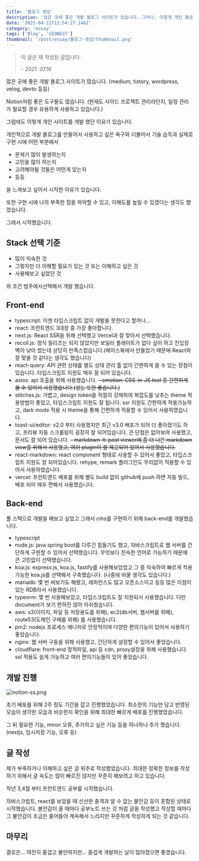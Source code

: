 ```yaml
---
title: '블로그 생성'
description: '많은 곳에 좋은 개발 블로그 사이트가 있습니다. 그러나, 이렇게 개인 블로그 사이트를 만든 이유와 제가 생각하는 장점, 기술 스택을 소개합니다.'
date: '2021-04-21T12:54:27.146Z'
category: 'essay'
tags: ['Blog', 'SEONEST']
thumbnail: '/post/essay/블로그-생성/thumbnail.png'
---
```


> 이 글은 재 작성된 글입니다.
>
> _- 2021. 07.16_

많은 곳에 좋은 개발 블로그 사이트가 많습니다.
(medium, tistory, wordpress, velog, devto 등등)

Notion처럼 좋은 도구들도 많습니다.
(현재도 사이드 프로젝트 관리라던지, 일정 관리가 필요할 경우 유용하게 사용하고 있습니다.)

그럼에도 이렇게 개인 사이트를 개발 했던 이유가 있습니다.

개인적으로 개발 블로그를 만들어서 사용하고 싶은 욕구와 더불어서
기술 습득과 실제로 구현 시에 어떤 부분에서

- 문제가 많이 발생하는지
- 고민을 많이 하는지
- 고려해야될 것들은 어떤게 있는지
- 등등

을 느껴보고 싶어서 시작한 이유가 있습니다.

또한 구현 시에 나의 부족한 점을 파악할 수 있고, 이해도를 높일 수 있겠다는 생각도 했었습니다.

그래서 시작했습니다.

## Stack 선택 기준

- 많이 익숙한 것
- 그렇지만 더 이해할 필요가 있는 것 또는 이해하고 싶은 것
- 사용해보고 싶었던 것

위 조건 범주에서선택해서 개발 했습니다.

## Front-end

- typescript: 이젠 타입스크립트 없이 개발을 못한다고 할까나...
- react: 프런트엔드 3대장 중 가장 좋아합니다.
- next.js: React SSR을 위해 선택했고 Vercel과 잘 맞아서 선택했습니다.
- recoil.js: 정식 릴리즈는 되지 않았지만 보일러 플레이트가 없다 싶이 하고 진입장벽이 낮아 썼는데 상당히 만족스럽습니다.(페이스북에서 만들었기 때문에 React와 잘 맞을 것 같다는 생각도 했습니다)
- react-query: API 관련 상태를 별도 상태 관리 툴 없이 간편하게 쓸 수 있는 장점이 있습니다. 타입스크립트 지원도 매우 잘 되어 있습니다.
- axios: api 호출을 위해 사용했습니다.
  ~~- emotion: CSS-in-JS tool 중 간편하게 쓸 수 있어서 사용했습니다.(성능 또한 좋습니다.)~~
- stitches.js: 가볍고, design token을 적절히 강제하여 복잡도를 낮추는 theme 적용방법이 좋았고, 타입스크립트 지원도 잘 됩니다. ssr 지원도 간편하게 적용가능하고, dark mode 적용 시 theme을 통해 간편하게 적용할 수 있어서 사용하였습니다.
- toast-ui/editor: v2.0 부터 사용했지만 최근 v3.0 배포가 되어 더 좋아졌기도 하고, 프리뷰 자동 스크롤링이 굉장히 잘 되어있습니다. 큰 단점은 없어보여 사용했고, 문서도 잘 되어 있습니다.
  ~~- markdown-it: post viewer에 좀 더 나은 markdown view를 위해서 사용했고, 여러 plugin이 잘 제공되어 있어서 사용했습니다.~~
- react-markdown: react component 형태로 사용할 수 있어서 좋았고, 타입스크립트 지원도 잘 되어있습니다. rehype, remark 플러그인도 무리없이 적용할 수 있어서 사용하였습니다.
- vercel: 프런트엔드 배포를 위해 별도 build 없이 github에 push 하면 자동 빌드, 배포 되어 매우 편해서 사용했습니다.

## Back-end

풀 스택으로 개발을 해보고 싶었고 그래서 cms를 구현하기 위해 back-end를 개발했습니다.

- typescript
- node.js: java spring boot를 다루긴 힘들기도 했고, 자바스크립트로 웹 서버를 간단하게 구현할 수 있어서 선택했습니다. 무엇보다 친숙한 언어로 가능하기 때문에 큰 고민없이 선택했습니다.
- koa.js: express.js, koa.js, fastify를 사용해보았었고 그 중 익숙하여 빠르게 적용가능한 koa.js를 선택해서 구축했습니다. (나중에 바꿀 생각도 있습니다.)
- mariadb: 몇 번 써보기도 해봤고, 레퍼런스도 많고 오픈소스이고 등등 많은 이점이 있는 RDB라서 사용했습니다.
- typeorm: 몇 번 사용해보았고, 타입스크립트도 잘 지원되서 사용했습니다. 다만 document가 보기 편하진 않아 아쉬웠습니다.
- aws: s3(이미지, 파일 등 저장용도를 위해), ec2(db서버, 웹서버를 위해), route53(도메인 구매를 위해) 를 사용했습니다.
- pm2: nodejs 프로세스 매니저로 안정적이며 다양한 편의기능이 있어서 사용하기 좋았습니다.
- nginx: 웹 서버 구동을 위해 사용했고, 간단하게 설정할 수 있어서 좋았습니다.
- cloudflare: front-end 정적파일, api 등 cdn, proxy설정을 위해 사용했습니다. ssl 적용도 쉽게 가능하고 여러 편의기능들이 있어 좋았습니다.

## 개발 진행

![notion-ss.png](https://files.seonest.net/images/qnfqnfqnf/post/30/notion-ss.png)

초기 배포를 위해 2주 정도 기간을 잡고 진행했었습니다.
최소한의 기능만 담고 반영된 모습이 생각한 모습과 비슷한지 확인을 위해 최대한 빠르게 배포를 진행했었습니다.

그 뒤 필요한 기능, minor 오류, 추가하고 싶은 기능 등을 하나하나 추가 했습니다.(nextjs, 임시저장 기능, 오류 등)

## 글 작성

제가 부족하거나 이해하고 싶은 글 위주로 작성했었습니다.
최대한 정확한 정보를 작성하기 위해서 글 속도는 많이 빠르진 않지만 꾸준히 해보려고 하고 있습니다.

작년 3,4월 부터 프런트엔드 공부를 시작했습니다.

자바스크립트, react를 보았을 때 신선한 충격과 알 수 없는 불안감 등이 혼합된 상태로 시작했습니다.
불안감이 올 때마다 공부노트 쓰는 것 처럼 글을 작성했고
작성할 때마다 그 불안감이 조금은 줄어들어 계속해서 느리지만 꾸준하게 작성하게 되는 것 같습니다.

## 마무리

결로은... 여전히 즐겁고 불안하지만... 즐겁게 개발하는 날이 많아졌으면 좋겠습니다.

